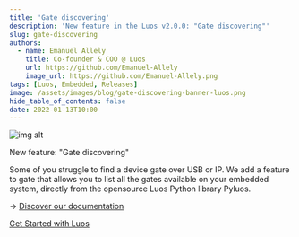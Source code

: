 ```yaml
---
title: 'Gate discovering'
description: 'New feature in the Luos v2.0.0: "Gate discovering"'
slug: gate-discovering
authors:
  - name: Emanuel Allely
    title: Co-founder & COO @ Luos
    url: https://github.com/Emanuel-Allely
    image_url: https://github.com/Emanuel-Allely.png
tags: [Luos, Embedded, Releases]
image: /assets/images/blog/gate-discovering-banner-luos.png
hide_table_of_contents: false
date: 2022-01-13T10:00
---
```


![img alt](/assets/images/blog/gate-discovering-luos.png)

New feature: "Gate discovering"

<!--truncate-->

Some of you struggle to find a device gate over USB or IP. We add a feature to gate that allows you to list all the gates available on your embedded system, directly from the opensource Luos Python library Pyluos.

→ [Discover our documentation](/docs/tools/gate)

[Get Started with Luos](/tutorials/get-started)
